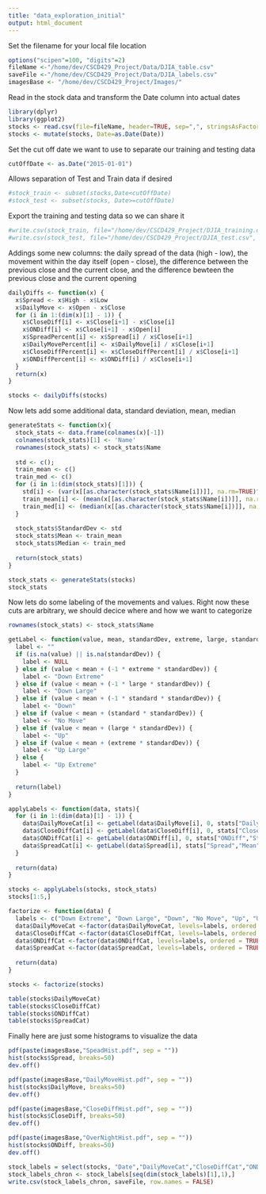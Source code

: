 ```yaml
---
title: "data_exploration_initial"
output: html_document
---
```


Set the filename for your local file location

```r
options("scipen"=100, "digits"=2)
fileName <-"/home/dev/CSCD429_Project/Data/DJIA_table.csv"
saveFile <-"/home/dev/CSCD429_Project/Data/DJIA_labels.csv"
imagesBase <- "/home/dev/CSCD429_Project/Images/"
```

Read in the stock data and transform the Date column into actual dates
```r
library(dplyr)
library(ggplot2)
stocks <- read.csv(file=fileName, header=TRUE, sep=",", stringsAsFactors = FALSE)
stocks <- mutate(stocks, Date=as.Date(Date))
```

Set the cut off date we want to use to separate our training and testing data
```r
cutOffDate <- as.Date("2015-01-01")
```

Allows separation of Test and Train data if desired
```r
#stock_train <- subset(stocks,Date<cutOffDate)
#stock_test <- subset(stocks, Date>=cutOffDate)
```

Export the training and testing data so we can share it
```r
#write.csv(stock_train, file="/home/dev/CSCD429_Project/DJIA_training.csv", row.names=FALSE, na="", sep=",")
#write.csv(stock_test, file="/home/dev/CSCD429_Project/DJIA_test.csv", row.names=FALSE, na="", sep=",")
```

Addings some new columns: the daily spread of the data (high - low), the movement within the day itself (open - close), the difference between the previous close and the current close, and the difference bewteen the previous close and the current opening
```r
dailyDiffs <- function(x) {
  x$Spread <- x$High - x$Low
  x$DailyMove <- x$Open - x$Close
  for (i in 1:(dim(x)[1] - 1)) {
    x$CloseDiff[i] <- x$Close[i+1] - x$Close[i]
    x$ONDiff[i] <- x$Close[i+1] - x$Open[i]
    x$SpreadPercent[i] <- x$Spread[i] / x$Close[i+1]
    x$DailyMovePercent[i] <- x$DailyMove[i] / x$Close[i+1]
    x$CloseDiffPercent[i] <- x$CloseDiffPercent[i] / x$Close[i+1]
    x$ONDiffPercent[i] <- x$ONDiff[i] / x$Close[i+1]
  }
  return(x)
}

stocks <- dailyDiffs(stocks)
```

Now lets add some additional data, standard deviation, mean, median
```r
generateStats <- function(x){
  stock_stats <- data.frame(colnames(x)[-1])
  colnames(stock_stats)[1] <- 'Name'
  rownames(stock_stats) <- stock_stats$Name
  
  std <- c();
  train_mean <- c()
  train_med <- c() 
  for (i in 1:(dim(stock_stats)[1])) {
    std[i] <- (var(x[[as.character(stock_stats$Name[i])]], na.rm=TRUE)^(1/2))
    train_mean[i] <- (mean(x[[as.character(stock_stats$Name[i])]], na.rm=TRUE))
    train_med[i] <- (median(x[[as.character(stock_stats$Name[i])]], na.rm=TRUE))
  }
  
  stock_stats$StandardDev <- std
  stock_stats$Mean <- train_mean
  stock_stats$Median <- train_med
  
  return(stock_stats)
}

stock_stats <- generateStats(stocks)
stock_stats
```

Now lets do some labeling of the movements and values. Right now these cuts are arbitrary, we should decice where and how we want to categorize
```r
rownames(stock_stats) <- stock_stats$Name

getLabel <- function(value, mean, standardDev, extreme, large, standard) {
  label <- ""
  if (is.na(value) || is.na(standardDev)) {
    label <- NULL
  } else if (value < mean + (-1 * extreme * standardDev)) {
    label <- "Down Extreme"
  } else if (value < mean + (-1 * large * standardDev)) {
    label <- "Down Large"
  } else if (value < mean + (-1 * standard * standardDev)) {
    label <- "Down"
  } else if (value < mean + (standard * standardDev)) {
    label <- "No Move"
  } else if (value < mean + (large * standardDev)) {
    label <- "Up"
  } else if (value < mean + (extreme * standardDev)) {
    label <- "Up Large"
  } else {
    label <- "Up Extreme"
  }
  
  return(label)
}

applyLabels <- function(data, stats){
  for (i in 1:(dim(data)[1] - 1)) {
    data$DailyMoveCat[i] <- getLabel(data$DailyMove[i], 0, stats["DailyMove","StandardDev"], 3, 1.5, 0.1)
    data$CloseDiffCat[i] <- getLabel(data$CloseDiff[i], 0, stats["CloseDiff","StandardDev"], 3, 1.5, 0.1)
    data$ONDiffCat[i] <- getLabel(data$ONDiff[i], 0, stats["ONDiff","StandardDev"], 3, 1.5, 0.1)
    data$SpreadCat[i] <- getLabel(data$Spread[i], stats["Spread","Mean"], stats["Spread","StandardDev"], 3, 1.5, 0.1)
  }
  
  return(data)
}

stocks <- applyLabels(stocks, stock_stats)
stocks[1:5,]
```


```r
factorize <- function(data) {
  labels <- c("Down Extreme", "Down Large", "Down", "No Move", "Up", "Up Large", "Up Extreme")
  data$DailyMoveCat <-factor(data$DailyMoveCat, levels=labels, ordered = TRUE)
  data$CloseDiffCat <-factor(data$CloseDiffCat, levels=labels, ordered = TRUE)
  data$ONDiffCat <-factor(data$ONDiffCat, levels=labels, ordered = TRUE)
  data$SpreadCat <-factor(data$SpreadCat, levels=labels, ordered = TRUE)
  
  return(data)
}

stocks <- factorize(stocks)

table(stocks$DailyMoveCat)
table(stocks$CloseDiffCat)
table(stocks$ONDiffCat)
table(stocks$SpreadCat)
```

Finally here are just some histograms to visualize the data

```r
pdf(paste(imagesBase,"SpeadHist.pdf", sep = ""))
hist(stocks$Spread, breaks=50)
dev.off()

pdf(paste(imagesBase,"DailyMoveHist.pdf", sep = ""))
hist(stocks$DailyMove, breaks=50)
dev.off()

pdf(paste(imagesBase,"CloseDiffHist.pdf", sep = ""))
hist(stocks$CloseDiff, breaks=50)
dev.off()

pdf(paste(imagesBase,"OverNightHist.pdf", sep = ""))
hist(stocks$ONDiff, breaks=50)
dev.off()
```

```r
stock_labels = select(stocks, "Date","DailyMoveCat","CloseDiffCat","ONDiffCat","SpreadCat")
stock_labels_chron <- stock_labels[seq(dim(stock_labels)[1],1),]
write.csv(stock_labels_chron, saveFile, row.names = FALSE)
```